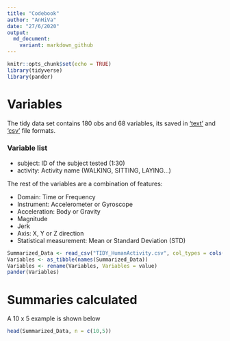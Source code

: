 ```yaml
---
title: "Codebook"
author: "AnHiVa"
date: "27/6/2020"
output:
  md_document:
    variant: markdown_github
---
```


```r
knitr::opts_chunk$set(echo = TRUE)
library(tidyverse)
library(pander)
```

# Variables

The tidy data set contains 180 obs and 68 variables, its saved in ['text'](https://github.com/AnHiVa/AnHiVa--Getting-and-Cleaning-Data-Course-Project/blob/master/TIDY_HumanActivity.txt) and ['csv'](https://github.com/AnHiVa/AnHiVa--Getting-and-Cleaning-Data-Course-Project/blob/master/TIDY_HumanActivity.csv) file formats. 

### Variable list

- subject: ID of the subject tested (1:30) 
- activity: Activity name (WALKING, SITTING, LAYING...)

The rest of the variables are a combination of features:

- Domain: Time or Frequency
- Instrument: Accelerometer or Gyroscope
- Acceleration: Body or Gravity
- Magnitude
- Jerk
- Axis: X, Y or Z direction
- Statistical measurement: Mean or Standard Deviation (STD)


```r
Summarized_Data <- read_csv("TIDY_HumanActivity.csv", col_types = cols())
Variables <- as_tibble(names(Summarized_Data))
Variables <- rename(Variables, Variables = value)
pander(Variables)
```

# Summaries calculated

A 10 x 5 example is shown below

```r
head(Summarized_Data, n = c(10,5))
```
